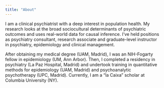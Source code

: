 ```yaml
---
title: "About"
---
```


I am a clinical psychiatrist with a deep interest in population health. My research looks at the broad sociocultural determinants of psychiatric outcomes and uses real-world data for causal inference. I've held positions as psychiatry consultant, research associate and graduate-level instructor in psychiatry, epidemiology and clinical management. 

After obtaining my medical degree (UAM, Madrid), I was an NIH-Fogarty fellow in epidemiology (UM, Ann Arbor). Then, I completed a residency in psychiatry (La Paz Hospital, Madrid) and undertook training in quantitative methods for epidemiology (UAM, Madrid) and psychoanalytic psychotherapy (UPC, Madrid). Currently, I am a "la Caixa" scholar at Columbia University (NY). 
